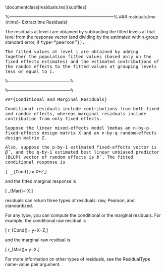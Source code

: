 
\documentclass[residuals.tex]{subfiles}


%------------------------------------------------------------------------%
### residuals.lme {nlme}- Extract lme Residuals}

The residuals at level $i$ are obtained by subtracting the fitted levels at that level from the response vector (and dividing by the estimated within-group standard error, if <tt>type="pearson"}). 

The fitted values at level i are obtained by adding together the population fitted values (based only on the fixed effects estimates) and the estimated contributions of the random effects to the fitted values at grouping levels less or equal to i.
 
 %------------------------------------------------------------------------%
 

\begin{verbatim}

fm1 <- lme(distance ~ age + Sex, 
     data = Orthodont, random = ~ 1)
head(residuals(fm1, level = 0:1))
summary(residuals(fm1) /
        residuals(fm1, type = "p")) 
        
# constant scaling factor 1.432

\end{verbatim}
<p> 

 %------------------------------------------------------------------------%

\##*{Conditional and Marginal Residuals}

Conditional residuals include contributions from both fixed and random effects, whereas marginal residuals include contribution from only fixed effects.

Suppose the linear mixed-effects model lmehas an n-by-p fixed-effects design matrix X and an n-by-q random-effects design matrix Z. 

Also, suppose the p-by-1 estimated fixed-effects vector is $\hat{\beta}$, and the q-by-1 estimated best linear unbiased predictor (BLUP) vector of random effects is $\hat{b}$. The fitted conditional response is

\[ \hat{y}_{Cond()</tt>= X\hat{\beta}+Z\hat{b},\]

and the fitted marginal response is

\[ \hat{y}_{Mar()</tt>= X\hat{\beta}.\]

residuals can return three types of residuals: raw, Pearson, and standardized. 


For any type, you can compute the conditional or the marginal residuals. For example, the conditional raw residual is

\[ r_{Cond()</tt>= y−X\hat{\beta}−Z\hat{b},\]

and the marginal raw residual is 

\[ r_{Mar()</tt>= y−X\hat{\beta}.\]

For more information on other types of residuals, see the ResidualType name-value pair argument.

